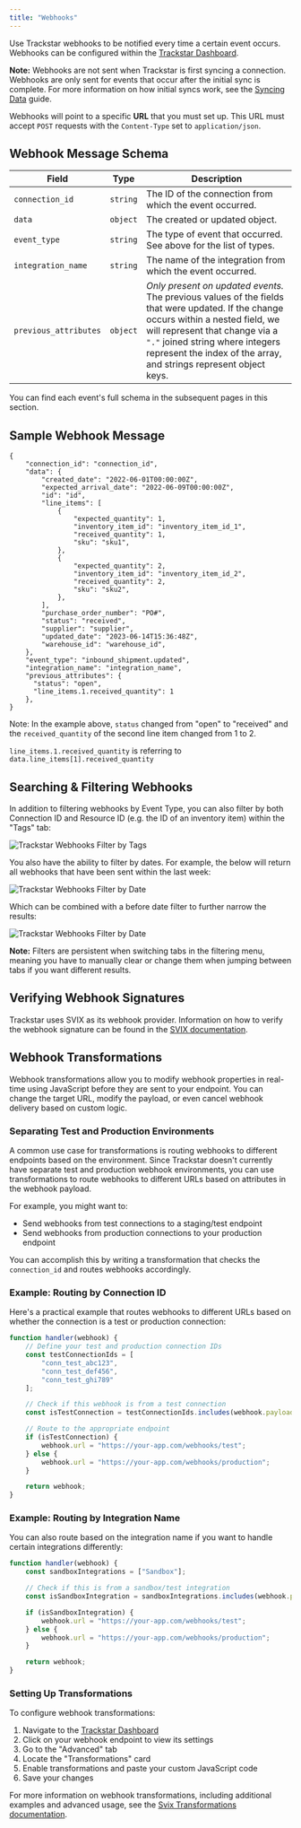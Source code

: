 ```yaml
---
title: "Webhooks"
---
```


Use Trackstar webhooks to be notified every time a certain event occurs. Webhooks can be configured within the [Trackstar Dashboard](https://dashboard.trackstarhq.com/webhooks).

**Note:** Webhooks are not sent when Trackstar is first syncing a connection. Webhooks are only sent for events that occur after the initial sync is complete. For more information on how initial syncs work, see the [Syncing Data](https://docs.trackstarhq.com/how-to-guides/syncing-data#initial-sync-behavior) guide.

Webhooks will point to a specific **URL** that you must set up. This URL must
accept `POST` requests with the `Content-Type` set to `application/json`.

Webhook Message Schema
---

| Field | Type | Description |
| --- | --- | --- |
| `connection_id` | `string` | The ID of the connection from which the event occurred. |
| `data` | `object` | The created or updated object. |
| `event_type` | `string` | The type of event that occurred. See above for the list of types. |
| `integration_name` | `string` | The name of the integration from which the event occurred. |
| `previous_attributes` | `object` | _Only present on updated events._ The previous values of the fields that were updated. If the change occurs within a nested field, we will represent that change via a `"."` joined string where integers represent the index of the array, and strings represent object keys. |

You can find each event's full schema in the subsequent pages in this section.

Sample Webhook Message
---
```
{
    "connection_id": "connection_id",
    "data": {
        "created_date": "2022-06-01T00:00:00Z",
        "expected_arrival_date": "2022-06-09T00:00:00Z",
        "id": "id",
        "line_items": [
            {
                "expected_quantity": 1,
                "inventory_item_id": "inventory_item_id_1",
                "received_quantity": 1,
                "sku": "sku1",
            },
            {
                "expected_quantity": 2,
                "inventory_item_id": "inventory_item_id_2",
                "received_quantity": 2,
                "sku": "sku2",
            },
        ],
        "purchase_order_number": "PO#",
        "status": "received",
        "supplier": "supplier",
        "updated_date": "2023-06-14T15:36:48Z",
        "warehouse_id": "warehouse_id",
    },
    "event_type": "inbound_shipment.updated",
    "integration_name": "integration_name",
    "previous_attributes": {
      "status": "open",
      "line_items.1.received_quantity": 1
    },
}
```

Note: In the example above, `status` changed from "open" to "received" and the `received_quantity` of the second line item changed from 1 to 2.

`line_items.1.received_quantity` is referring to `data.line_items[1].received_quantity`

Searching & Filtering Webhooks
---
In addition to filtering webhooks by Event Type, you can also filter by both Connection ID and Resource ID (e.g. the ID of an inventory item) within the "Tags" tab:

<img src="/images/webhook-filter-tags-blank.png" alt="Trackstar Webhooks Filter by Tags" />

You also have the ability to filter by dates. For example, the below will return all webhooks that have been sent within the last week:

<img src="/images/webhook-filter-after-date.png" alt="Trackstar Webhooks Filter by Date" />

Which can be combined with a before date filter to further narrow the results:

<img src="/images/webhook-filter-before-date.png" alt="Trackstar Webhooks Filter by Date" />

**Note:** Filters are persistent when switching tabs in the filtering menu, meaning you have to manually clear or change them when jumping between tabs if you want different results.


Verifying Webhook Signatures
---

Trackstar uses SVIX as its webhook provider. Information on how to verify the webhook signature can be found in the [SVIX documentation](https://docs.svix.com/receiving/verifying-payloads/how-manual).


Webhook Transformations
---
Webhook transformations allow you to modify webhook properties in real-time using JavaScript before they are sent to your endpoint. You can change the target URL, modify the payload, or even cancel webhook delivery based on custom logic.

### Separating Test and Production Environments

A common use case for transformations is routing webhooks to different endpoints based on the environment. Since Trackstar doesn't currently have separate test and production webhook environments, you can use transformations to route webhooks to different URLs based on attributes in the webhook payload.

For example, you might want to:
- Send webhooks from test connections to a staging/test endpoint
- Send webhooks from production connections to your production endpoint

You can accomplish this by writing a transformation that checks the `connection_id` and routes webhooks accordingly.

### Example: Routing by Connection ID

Here's a practical example that routes webhooks to different URLs based on whether the connection is a test or production connection:

```javascript
function handler(webhook) {
    // Define your test and production connection IDs
    const testConnectionIds = [
        "conn_test_abc123",
        "conn_test_def456",
        "conn_test_ghi789"
    ];

    // Check if this webhook is from a test connection
    const isTestConnection = testConnectionIds.includes(webhook.payload.connection_id);

    // Route to the appropriate endpoint
    if (isTestConnection) {
        webhook.url = "https://your-app.com/webhooks/test";
    } else {
        webhook.url = "https://your-app.com/webhooks/production";
    }

    return webhook;
}
```

### Example: Routing by Integration Name

You can also route based on the integration name if you want to handle certain integrations differently:

```javascript
function handler(webhook) {
    const sandboxIntegrations = ["Sandbox"];

    // Check if this is from a sandbox/test integration
    const isSandboxIntegration = sandboxIntegrations.includes(webhook.payload.integration_name);

    if (isSandboxIntegration) {
        webhook.url = "https://your-app.com/webhooks/test";
    } else {
        webhook.url = "https://your-app.com/webhooks/production";
    }

    return webhook;
}
```

### Setting Up Transformations

To configure webhook transformations:

1. Navigate to the [Trackstar Dashboard](https://dashboard.trackstarhq.com/webhooks)
2. Click on your webhook endpoint to view its settings
3. Go to the "Advanced" tab
4. Locate the "Transformations" card
5. Enable transformations and paste your custom JavaScript code
6. Save your changes

For more information on webhook transformations, including additional examples and advanced usage, see the [Svix Transformations documentation](https://docs.svix.com/transformations).
